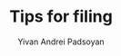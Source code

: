 ---
title: Tips for filing
datePublished: 2025-02-01
dateUpdated: 
category: Machining
author: 
  - Yivan Andrei Padsoyan
checker: 
---